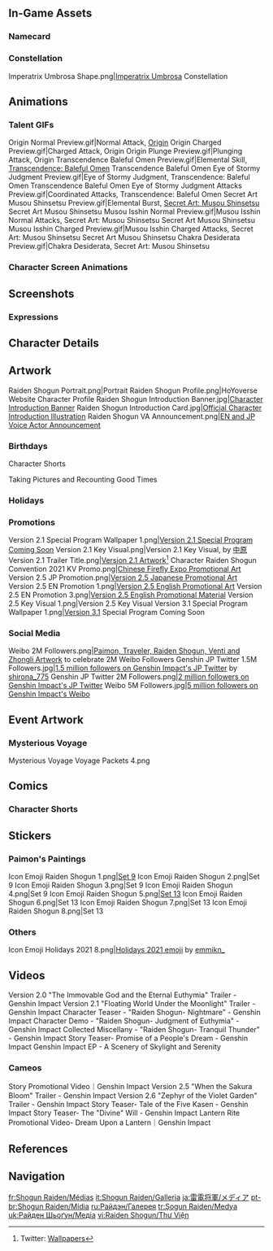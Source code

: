 {{CharacterTabs}}
{{TOC limit}}
==In-Game Assets==
{{Assets}}

===Namecard===
{{Assets/Namecard|Enlightenment|Raiden Shogun}}

===Constellation===
<gallery>Imperatrix Umbrosa Shape.png|[[Imperatrix Umbrosa]] Constellation</gallery>

==Animations==
===Talent GIFs===
<gallery>
Origin Normal Preview.gif|Normal Attack, [[Origin]]
Origin Charged Preview.gif|Charged Attack, Origin
Origin Plunge Preview.gif|Plunging Attack, Origin
Transcendence Baleful Omen Preview.gif|Elemental Skill, [[Transcendence: Baleful Omen]]
Transcendence Baleful Omen Eye of Stormy Judgment Preview.gif|Eye of Stormy Judgment, Transcendence: Baleful Omen
Transcendence Baleful Omen Eye of Stormy Judgment Attacks Preview.gif|Coordinated Attacks, Transcendence: Baleful Omen
Secret Art Musou Shinsetsu Preview.gif|Elemental Burst, [[Secret Art: Musou Shinsetsu]]
Secret Art Musou Shinsetsu Musou Isshin Normal Preview.gif|Musou Isshin Normal Attacks, Secret Art: Musou Shinsetsu
Secret Art Musou Shinsetsu Musou Isshin Charged Preview.gif|Musou Isshin Charged Attacks, Secret Art: Musou Shinsetsu
Secret Art Musou Shinsetsu Chakra Desiderata Preview.gif|Chakra Desiderata, Secret Art: Musou Shinsetsu
</gallery>

===Character Screen Animations===
{{Preview/CharacterAnimations}}

==Screenshots==
===Expressions===
{{Character Expression|Raiden Shogun|Default|Serious|Pensive}}

==Character Details==
{{Files by Character Gallery|Character Details|character=Raiden Shogun}}

==Artwork==
<gallery>
Raiden Shogun Portrait.png|Portrait
Raiden Shogun Profile.png|HoYoverse Website Character Profile
Raiden Shogun Introduction Banner.jpg|[https://www.hoyolab.com/article/587499 Character Introduction Banner]
Raiden Shogun Introduction Card.jpg|[https://www.hoyolab.com/article/587499 Official Character Introduction Illustration]
Raiden Shogun VA Announcement.png|[https://twitter.com/GenshinImpact/status/1430771997605339137 EN and JP Voice Actor Announcement]
</gallery>

===Birthdays===
{{Files by Character Gallery|Raiden Shogun Birthday Artwork|character = Raiden Shogun|not1=Character Shorts|not2=Taking Pictures and Recounting Good Times Images}}

;Character Shorts
{{Files by Character Gallery|Raiden Shogun Birthday Artwork|character = Raiden Shogun|not1=Character Birthday Artwork|not2=Taking Pictures and Recounting Good Times Images}}

;Taking Pictures and Recounting Good Times
{{Main|Taking Pictures and Recounting Good Times/Story/Raiden Shogun}}
{{Files by Character Gallery|Raiden Shogun Birthday Artwork|character = Raiden Shogun|not1=Character Shorts|not2=Character Birthday Artwork}}

===Holidays===
{{Files by Character Gallery|Holiday Artwork}}

===Promotions===
<gallery>
Version 2.1 Special Program Wallpaper 1.png|[https://youtu.be/qsSabplBE_s Version 2.1 Special Program Coming Soon]
Version 2.1 Key Visual.png|Version 2.1 Key Visual, by [https://www.pixiv.net/en/users/208060 中原]
Version 2.1 Trailer Title.png|[https://twitter.com/GenshinImpact/status/1432191348111671298 Version 2.1 Artwork]<ref>Twitter: [https://twitter.com/Genshin_7/status/1457558498816901122 Wallpapers]</ref>
Character Raiden Shogun Convention 2021 KV Promo.png|[https://m.weibo.cn/status/4716540744175671 Chinese Firefly Expo Promotional Art]
Version 2.5 JP Promotion.png|[https://twitter.com/genshin_7/status/1495699829280079872 Version 2.5 Japanese Promotional Art]
Version 2.5 EN Promotion 1.png|[https://twitter.com/genshinimpact/status/1499565217310720001 Version 2.5 English Promotional Art]
Version 2.5 EN Promotion 3.png|[https://twitter.com/genshinimpact/status/1499565217310720001 Version 2.5 English Promotional Material]
Version 2.5 Key Visual 1.png|Version 2.5 Key Visual
Version 3.1 Special Program Wallpaper 1.png|[[Version 3.1]] Special Program Coming Soon
</gallery>

===Social Media===
<gallery>
Weibo 2M Followers.png|[https://m.weibo.cn/status/4684924898250180 Paimon, Traveler, Raiden Shogun, Venti and Zhongli Artwork] to celebrate 2M Weibo Followers <!--2021-09-24-->
Genshin JP Twitter 1.5M Followers.jpg|[https://twitter.com/Genshin_7/status/1443182444178337793 1.5 million followers on Genshin Impact's JP Twitter] by [https://twitter.com/shirona_775 shirona_775] <!-- 2021-09-29 -->
Genshin JP Twitter 2M Followers.png|[https://twitter.com/Genshin_7/status/1517443093305249793 2 million followers on Genshin Impact's JP Twitter] <!-- 2022-04-22 -->
Weibo 5M Followers.jpg|[https://m.weibo.cn/detail/4791103289296615 5 million followers on Genshin Impact's Weibo] <!--2022-07-14-->
</gallery>
<!--
===Miscellaneous===
<gallery>

</gallery>
-->
==Event Artwork==
===Mysterious Voyage===
{{Main|Mysterious Voyage}}
<gallery>
Mysterious Voyage Voyage Packets 4.png
</gallery>

==Comics==
===Character Shorts===
{{Files by Character Gallery|Character Shorts|character = Raiden Shogun|not1=Raiden Shogun Birthday Artwork}}

==Stickers==
===Paimon's Paintings===
{{Main|Paimon's Paintings}}
<gallery>
Icon Emoji Raiden Shogun 1.png|[[Paimon's Paintings#Set 9|Set 9]]
Icon Emoji Raiden Shogun 2.png|Set 9
Icon Emoji Raiden Shogun 3.png|Set 9
Icon Emoji Raiden Shogun 4.png|Set 9
Icon Emoji Raiden Shogun 5.png|[[Paimon's Paintings#Set 13|Set 13]]
Icon Emoji Raiden Shogun 6.png|Set 13
Icon Emoji Raiden Shogun 7.png|Set 13
Icon Emoji Raiden Shogun 8.png|Set 13
</gallery>

===Others===
<gallery>
Icon Emoji Holidays 2021 8.png|[https://twitter.com/Paimon2theMoon/status/1474595131353407488 Holidays 2021 emoji] by [https://twitter.com/emmikn_ emmikn_]<!-- 2021-12-25 -->
</gallery>

==Videos==
<gallery>
Version 2.0 "The Immovable God and the Eternal Euthymia" Trailer - Genshin Impact
Version 2.1 "Floating World Under the Moonlight" Trailer - Genshin Impact
Character Teaser - "Raiden Shogun- Nightmare" - Genshin Impact
Character Demo - "Raiden Shogun- Judgment of Euthymia" - Genshin Impact
Collected Miscellany - "Raiden Shogun- Tranquil Thunder" - Genshin Impact
Story Teaser- Promise of a People's Dream - Genshin Impact
Genshin Impact EP - A Scenery of Skylight and Serenity
</gallery>

===Cameos===
<gallery>
Story Promotional Video｜Genshin Impact
Version 2.5 "When the Sakura Bloom" Trailer - Genshin Impact
Version 2.6 "Zephyr of the Violet Garden" Trailer - Genshin Impact
Story Teaser- Tale of the Five Kasen - Genshin Impact
Story Teaser- The "Divine" Will - Genshin Impact
Lantern Rite Promotional Video- Dream Upon a Lantern｜Genshin Impact
</gallery>

==References==
{{Reflist}}

==Navigation==
{{Character Navbox|link type=media}}

[[fr:Shogun Raiden/Médias]]
[[it:Shogun Raiden/Galleria]]
[[ja:雷電将軍/メディア]]
[[pt-br:Shogun Raiden/Mídia]]
[[ru:Райдэн/Галерея]]
[[tr:Şogun Raiden/Medya]]
[[uk:Райден Шьоґун/Медіа]]
[[vi:Raiden Shogun/Thư Viện]]